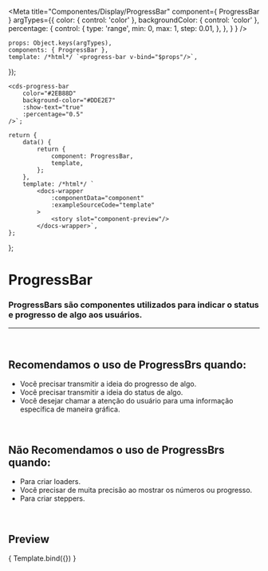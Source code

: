 
<Meta
	title="Componentes/Display/ProgressBar"
	component={ ProgressBar }
	argTypes={{
		color: { control: 'color' },
		backgroundColor: { control: 'color' },
		percentage: {
			control: {
				type: 'range',
				min: 0,
				max: 1,
				step: 0.01,
			},
		},
	}
}
/>

	props: Object.keys(argTypes),
	components: { ProgressBar },
	template: /*html*/ `<progress-bar v-bind="$props"/>`,
});

	<cds-progress-bar 
		color="#2EB88D"
		background-color="#DDE2E7"
		:show-text="true"
		:percentage="0.5"
	/>`;

	return {
		data() {
			return {
				component: ProgressBar,
				template,
			};
		},
		template: /*html*/ `
			<docs-wrapper
				:componentData="component"
				:exampleSourceCode="template"
			>
				<story slot="component-preview"/>
			</docs-wrapper>`,
	};
};

# ProgressBar

### ProgressBars são componentes utilizados para indicar o status e progresso de algo aos usuários.
---
<br />

## Recomendamos o uso de ProgressBrs quando:
- Você precisar transmitir a ideia do progresso de algo.
- Você precisar transmitir a ideia do status de algo.
- Você desejar chamar a atenção do usuário para uma informação específica de maneira gráfica.

<br />

## Não Recomendamos o uso de ProgressBrs quando:
- Para criar loaders.
- Você precisar de muita precisão ao mostrar os números ou progresso.
- Para criar steppers.

<br />

## Preview

<Canvas>
	<Story
		name="Progress bar"
		decorators={[docsDecorator]}
		args={{
			percentage: 0.5,
			backgroundColor: '#DDE2E7',
			color: '#2EB88D',
		}}
	>
		{ Template.bind({}) }
	</Story>
</Canvas>

<ArgsTable story="Progress bar" />
